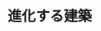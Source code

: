 ﻿---
title: "進化する建築"
category: "環境・社会理工学院"
vol: 35
interviewee: "青木 義次 "
url: ""
tags: ["進化","建築"]
pdf: "35-2.pdf"
career: ""
pdfurl: "35-2/35-2.pdf"
preface: "建築の計画を立てる考え方を調べるために使う、スキーマグラマーという建築の規則性について研究している。"
---
